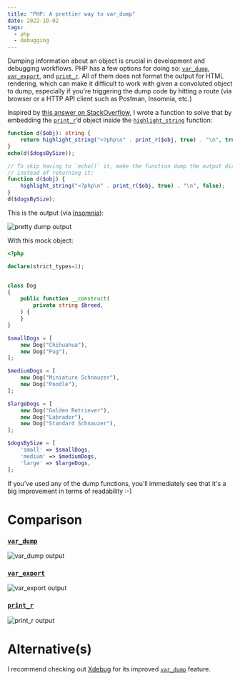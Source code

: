 ```yaml
---
title: "PHP: A prettier way to var_dump"
date: 2022-10-02
tags:
  - php
  - debugging
---
```


Dumping information about an object is crucial in development and debugging
workflows. PHP has a few options for doing so:
[`var_dump`](https://www.php.net/manual/en/function.var-dump.php),
[`var_export`](https://www.php.net/manual/en/function.var-export.php), and
[`print_r`](https://www.php.net/manual/en/function.print-r.php).
All of them does not format the output for HTML rendering, which can make it
difficult to work with given a convoluted object to dump, especially if you're
triggering the dump code by hitting a route (via browser or a HTTP API client
such as Postman, Insomnia, etc.)

Inspired by [this answer on StackOverflow](https://stackoverflow.com/a/19816742),
I wrote a function to solve that by embedding the
[`print_r`](https://www.php.net/manual/en/function.print-r.php)’d object inside
the [`highlight_string`](https://www.php.net/manual/en/function.highlight-string.php)
function:

```php
function d($obj): string {
    return highlight_string("<?php\n" . print_r($obj, true) . "\n", true);
}
echo(d($dogsBySize));

// To skip having to `echo()` it, make the function dump the output directly
// instead of returning it:
function d($obj) {
    highlight_string("<?php\n" . print_r($obj, true) . "\n", false);
}
d($dogsBySize);
```

This is the output (via [Insomnia](https://insomnia.rest/)):

![pretty dump output](./prettydump.png)

With this mock object:

```php
<?php

declare(strict_types=1);


class Dog
{
    public function __construct(
        private string $breed,
    ) {
    }
}

$smallDogs = [
    new Dog("Chihuahua"),
    new Dog("Pug"),
];

$mediumDogs = [
    new Dog("Miniature Schnauzer"),
    new Dog("Poodle"),
];

$largeDogs = [
    new Dog("Golden Retriever"),
    new Dog("Labrador"),
    new Dog("Standard Schnauzer"),
];

$dogsBySize = [
    'small' => $smallDogs,
    'medium' => $mediumDogs,
    'large' => $largeDogs,
];
```

If you’ve used any of the dump functions, you’ll immediately see that it's a
big improvement in terms of readability :-)

# Comparison

### [`var_dump`](https://www.php.net/manual/en/function.var-dump.php)

![var_dump output](./vardump.png)

### [`var_export`](https://www.php.net/manual/en/function.var-export.php)

![var_export output](./varexport.png)

### [`print_r`](https://www.php.net/manual/en/function.print-r.php)

![print_r output](./printr.png)

# Alternative(s)

I recommend checking out [Xdebug](https://xdebug.org/) for its improved [`var_dump`](https://xdebug.org/docs/develop#improved_var_dump) feature.
